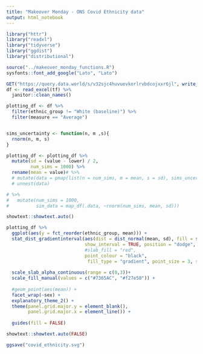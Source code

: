 ```yaml
---
title: "Makeover Monday - ONS Covid Ethnicity data"
output: html_notebook
---
```


```r
library("httr")
library("readxl")
library("tidyverse")
library("ggdist")
library("distributional")

source("../makeover_monday_functions.R")
sysfonts::font_add_google("Lato", "Lato")

```


```r
GET("https://query.data.world/s/v32sjc4huvuevkorlrvbdcojxxr6jl", write_disk(tf <- tempfile(fileext = ".xlsx")))
df <- read_excel(tf) %>% 
  janitor::clean_names()
```

```r
plotting_df <- df %>% 
  filter(ethnic_group != "White (baseline)") %>% 
  filter(measure == "Average")


sims_uncertainty <- function(n, m ,s){
  rnorm(n, m, s)
}

plotting_df <- plotting_df %>% 
  mutate(sd = (value - lower) / 2,
         num_sims = 1000) %>% 
  rename(mean = value)# %>% 
  # mutate(data = pmap(list(n = num_sims, m = mean, s = sd), sims_uncertainty)) %>% 
  # unnest(data)

# %>% 
#   mutate(num_sims = 1000,
#          sim_data = map_df(.data, ~rnorm(num_sims, mean, sd)))

showtext::showtext.auto()

plotting_df %>% 
  ggplot(aes(y = fct_reorder(ethnic_group, mean))) +
  stat_dist_gradientinterval(aes(dist = dist_normal(mean, sd), fill = sex), 
                             show_interval = TRUE, position = "dodge",
                             #slab_fill = "red",
                             point_colour = "black",
                              fill_type = "gradient", point_size = 3, show_interval = FALSE, .width = 0)+
  
  scale_slab_alpha_continuous(range = c(0,3))+
  scale_fill_manual(values = c("#7365AC", "#f27e58")) +
  
  #geom_point(aes(mean)) +
  facet_wrap(~sex) +
  explanatory_theme_2() +
  theme(panel.grid.major.y = element_blank(),
        panel.grid.major.x = element_line()) +
  
  guides(fill = FALSE)

showtext::showtext.auto(FALSE)

ggsave("covid_ethnicity.svg")
```

